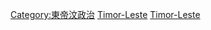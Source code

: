 {{Commonscat|International relations of East Timor}}

[[Category:東帝汶政治|Category:東帝汶政治]]
[[Category:东南亚外交|Timor-Leste]]
[[Category:亚洲各国外交|Timor-Leste]]